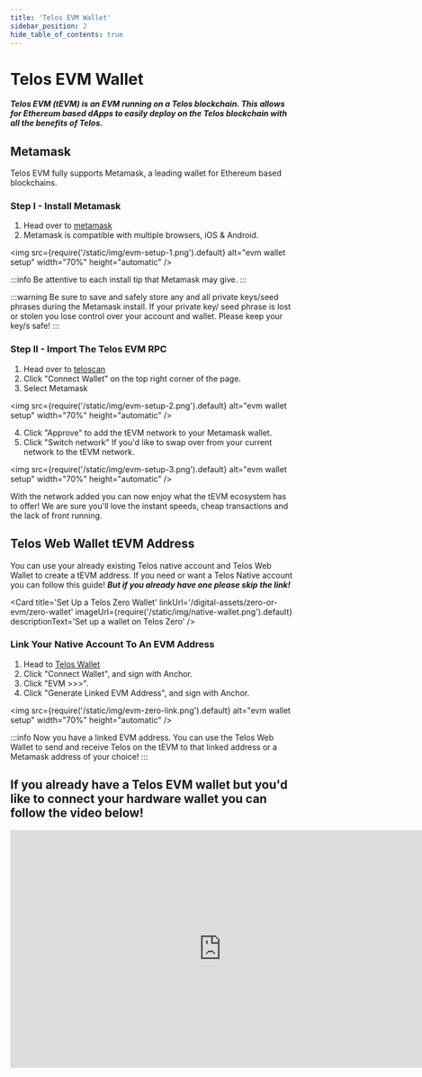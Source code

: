 ---
title: 'Telos EVM Wallet'
sidebar_position: 2
hide_table_of_contents: true
---


# Telos EVM Wallet

___Telos EVM (tEVM) is an EVM running on a Telos blockchain. This allows for Ethereum based dApps to easily deploy on the Telos blockchain with all the benefits of Telos.___

## Metamask

Telos EVM fully supports Metamask, a leading wallet for Ethereum based blockchains.

### Step I - Install Metamask

1. Head over to [metamask](https://metamask.io/download/)
2. Metamask is compatible with multiple browsers, iOS & Android.

<img
    src={require('/static/img/evm-setup-1.png').default}
    alt="evm wallet setup"
    width="70%"
    height="automatic"
/>

:::info
Be attentive to each install tip that Metamask may give.
:::

:::warning
Be sure to save and safely store any and all private keys/seed phrases during the Metamask install.
If your private key/ seed phrase is lost or stolen you lose control over your account and wallet. Please keep your key/s safe!
:::

### Step II - Import The Telos EVM RPC

1. Head over to [teloscan](https://www.teloscan.io/)
2. Click "Connect Wallet" on the top right corner of the page. 
3. Select Metamask

<img
    src={require('/static/img/evm-setup-2.png').default}
    alt="evm wallet setup"
    width="70%"
    height="automatic"
/>

4. Click "Approve" to add the tEVM network to your Metamask wallet.
5. Click "Switch network" If you'd like to swap over from your current network to the tEVM network.

<img
    src={require('/static/img/evm-setup-3.png').default}
    alt="evm wallet setup"
    width="70%"
    height="automatic"
/>

With the network added you can now enjoy what the tEVM ecosystem has to offer! We are sure you'll love the instant speeds, cheap transactions and the lack of front running. 

## Telos Web Wallet tEVM Address

You can use your already existing Telos native account and Telos Web Wallet to create a tEVM address. If you need or want a Telos Native account you can follow this guide! ___But if you already have one please skip the link!___

<Card
    title='Set Up a Telos Zero Wallet'
    linkUrl='/digital-assets/zero-or-evm/zero-wallet'
    imageUrl={require('/static/img/native-wallet.png').default}
    descriptionText='Set up a wallet on Telos Zero'
/>

### Link Your Native Account To An EVM Address

1. Head to [Telos Wallet](https://wallet.telos.net/)
2. Click "Connect Wallet", and sign with Anchor.
3. Click "EVM >>>".
4. Click "Generate Linked EVM Address", and sign with Anchor.

<img
    src={require('/static/img/evm-zero-link.png').default}
    alt="evm wallet setup"
    width="70%"
    height="automatic"
/>

:::info
Now you have a linked EVM address. You can use the Telos Web Wallet to send and receive Telos on the tEVM to that linked address or a Metamask address of your choice!
:::

## If you already have a Telos EVM wallet but you'd like to connect your hardware wallet you can follow the video below!

<iframe width="750" height="422" src="https://www.youtube.com/embed/G81QKTnfm0o" title="How To: Connect a Ledger hardware wallet to you Metamask account" frameborder="0" allow="accelerometer; autoplay; clipboard-write; encrypted-media; gyroscope; picture-in-picture; web-share" allowfullscreen></iframe>
